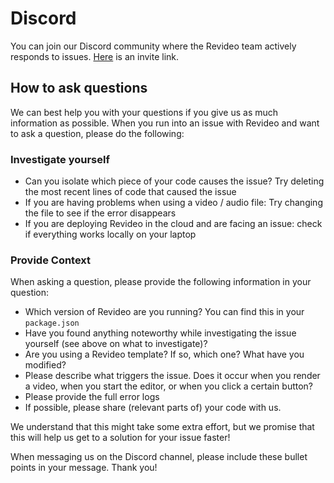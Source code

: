 # Discord

You can join our Discord community where the Revideo team actively responds to
issues. [Here](https://discord.gg/MVJsrqjy3j) is an invite link.

## How to ask questions

We can best help you with your questions if you give us as much information as
possible. When you run into an issue with Revideo and want to ask a question,
please do the following:

### Investigate yourself

- Can you isolate which piece of your code causes the issue? Try deleting the
  most recent lines of code that caused the issue
- If you are having problems when using a video / audio file: Try changing the
  file to see if the error disappears
- If you are deploying Revideo in the cloud and are facing an issue: check if
  everything works locally on your laptop

### Provide Context

When asking a question, please provide the following information in your
question:

- Which version of Revideo are you running? You can find this in your
  `package.json`
- Have you found anything noteworthy while investigating the issue yourself (see
  above on what to investigate)?
- Are you using a Revideo template? If so, which one? What have you modified?
- Please describe what triggers the issue. Does it occur when you render a
  video, when you start the editor, or when you click a certain button?
- Please provide the full error logs
- If possible, please share (relevant parts of) your code with us.

We understand that this might take some extra effort, but we promise that this
will help us get to a solution for your issue faster!

When messaging us on the Discord channel, please include these bullet points in
your message. Thank you!

